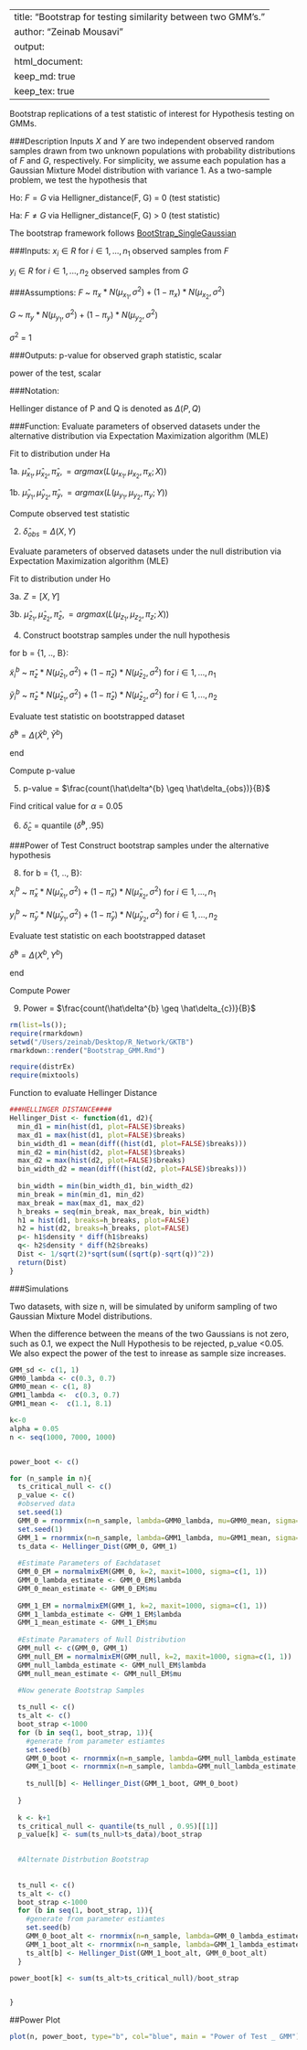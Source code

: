 
---
title: "Bootstrap for testing similarity between two GMM's."
author: "Zeinab Mousavi"
output: 
  html_document:
  keep_md: true
  keep_tex: true
---

Bootstrap replications of a test statistic of interest for Hypothesis testing on GMMs. 

###Description 
Inputs $X$ and $Y$ are two independent observed random samples drawn from two unknown populations with probability distributions of $F$ and $G$, respectively. 
For simplicity, we assume each population has a Gaussian Mixture Model distribution with variance 1. As a two-sample problem, we test the hypothesis that

Ho: $F=G$ via Helligner_distance(F, G) = 0 (test statistic)

Ha: $F \neq G$ via Helligner_distance(F, G) > 0 (test statistic)

The bootstrap framework follows [BootStrap_SingleGaussian](https://docs.neurodata.io/graph-testing/Code/R/Bootstrap_SingleGaussian.html)

###Inputs:
$x_i \in R$ for $i \in {1, ..., n_{1}}$ observed samples from $F$

$y_i \in R$ for $i \in {1, ..., n_{2}}$ observed samples from $G$

###Assumptions:
$F$ ~ $\pi_x * N(\mu_{x_{1}}, \sigma^{2}) + (1-\pi_x)* N(\mu_{x_{2}}, \sigma^{2})$

$G$ ~ $\pi_y * N(\mu_{y_{1}}, \sigma^{2}) + (1-\pi_y)* N(\mu_{y_{2}}, \sigma^{2})$

$\sigma^{2}$ = 1

###Outputs:
p-value for observed graph statistic, scalar

power of the test, scalar 

###Notation:

Hellinger distance of P and Q is denoted as $\Delta(P, Q)$

###Function:
Evaluate parameters of observed datasets under the alternative distribution via Expectation Maximization algorithm (MLE)

Fit to distribution under Ha

1a. $\hat{\mu}_{x_{1}}, \hat{\mu}_{x_{2}},\hat{\pi}_{x},  = argmax (L({\mu}_{x_{1}}, {\mu}_{x_{2}},{\pi}_{x};X))$  

1b. $\hat{\mu}_{y_{1}}, \hat{\mu}_{y_{2}},\hat{\pi}_{y},  = argmax (L({\mu}_{y_{1}}, {\mu}_{y_{2}},{\pi}_{y};Y))$ 

Compute observed test statistic 

2. $\hat\delta_{obs} = \Delta(X, Y)$

Evaluate parameters of observed datasets under the null distribution via Expectation Maximization algorithm (MLE)

Fit to distribution under Ho

3a. $Z = [X, Y]$

3b. $\hat{\mu}_{z_{1}}, \hat{\mu}_{z_{2}},\hat{\pi}_{z},  = argmax (L({\mu}_{z_{1}}, {\mu}_{z_{2}},{\pi}_{z};X))$  

4. Construct bootstrap samples under the null hypothesis

for b = {1, .., B}:

  $\tilde{x}^{b}_{i}$ ~ $\hat\pi_z * N(\hat\mu_{z_{1}}, \sigma^{2}) + (1-\hat\pi_z)* N(\hat\mu_{z_{2}}, \sigma^{2})$ for $i \in {1, ..., n_{1}}$

  $\tilde{y}^{b}_{i}$ ~ $\hat\pi_z * N(\hat\mu_{z_{1}}, \sigma^{2}) + (1-\hat\pi_z)* N(\hat\mu_{z_{2}}, \sigma^{2})$ for $i \in {1, ..., n_{2}}$

  Evaluate test statistic on bootstrapped dataset

  $\hat\delta^{b} = \Delta(\tilde{X}^{b}, \tilde{Y}^{b})$

end 

Compute p-value

5. p-value = $\frac{count(\hat\delta^{b} \geq \hat\delta_{obs})}{B}$

Find critical value for $\alpha$ = 0.05

6. $\hat\delta_{c}$ = quantile $( \hat\delta^{b}, .95)$

###Power of Test
Construct bootstrap samples under the alternative hypothesis

8. for b = {1, .., B}:

  ${x}^{b}_{i}$ ~ $\hat\pi_x * N(\hat\mu_{x_{1}}, \sigma^{2}) + (1-\hat\pi_x)* N(\hat\mu_{x_{2}}, \sigma^{2})$ for $i \in {1, ..., n_{1}}$

  ${y}^{b}_{i}$ ~ $\hat\pi_y * N(\hat\mu_{y_{1}}, \sigma^{2}) + (1-\hat\pi_y)* N(\hat\mu_{y_{2}}, \sigma^{2})$ for $i \in {1, ..., n_{2}}$

  Evaluate test statistic on each bootstrapped dataset

  $\hat\delta^{b} = \Delta({X}^{b}, {Y}^{b})$

end 

Compute Power

9. Power = $\frac{count(\hat\delta^{b} \geq \hat\delta_{c})}{B}$



  
```r
rm(list=ls()); 
require(rmarkdown)
setwd("/Users/zeinab/Desktop/R_Network/GKTB")
rmarkdown::render("Bootstrap_GMM.Rmd") 
```


```r
require(distrEx)
require(mixtools)
```

Function to evaluate Hellinger Distance 
``` r
###HELLINGER DISTANCE####
Hellinger_Dist <- function(d1, d2){
  min_d1 = min(hist(d1, plot=FALSE)$breaks)
  max_d1 = max(hist(d1, plot=FALSE)$breaks)
  bin_width_d1 = mean(diff((hist(d1, plot=FALSE)$breaks)))
  min_d2 = min(hist(d2, plot=FALSE)$breaks)
  max_d2 = max(hist(d2, plot=FALSE)$breaks)
  bin_width_d2 = mean(diff((hist(d2, plot=FALSE)$breaks)))
  
  bin_width = min(bin_width_d1, bin_width_d2)
  min_break = min(min_d1, min_d2)
  max_break = max(max_d1, max_d2)
  h_breaks = seq(min_break, max_break, bin_width)
  h1 = hist(d1, breaks=h_breaks, plot=FALSE)
  h2 = hist(d2, breaks=h_breaks, plot=FALSE)
  p<- h1$density * diff(h1$breaks)
  q<- h2$density * diff(h2$breaks)
  Dist <- 1/sqrt(2)*sqrt(sum((sqrt(p)-sqrt(q))^2))
  return(Dist)
}
```
###Simulations

Two datasets, with size n, will be simulated by uniform sampling of two Gaussian Mixture Model distributions.


When the difference between the means of the two Gaussians is not zero, such as 0.1, we expect the Null Hypothesis to be rejected, p_value <0.05. We also expect the power of the test to inrease as sample size increases.


```r
GMM_sd <- c(1, 1)
GMM0_lambda <- c(0.3, 0.7)
GMM0_mean <- c(1, 8)
GMM1_lambda <-  c(0.3, 0.7)
GMM1_mean <-  c(1.1, 8.1)

k<-0 
alpha = 0.05
n <- seq(1000, 7000, 1000)


power_boot <- c()

for (n_sample in n){
  ts_critical_null <- c()
  p_value <- c()
  #observed data
  set.seed(1)
  GMM_0 = rnormmix(n=n_sample, lambda=GMM0_lambda, mu=GMM0_mean, sigma=GMM_sd)
  set.seed(1)
  GMM_1 = rnormmix(n=n_sample, lambda=GMM1_lambda, mu=GMM1_mean, sigma=GMM_sd)
  ts_data <- Hellinger_Dist(GMM_0, GMM_1)
  
  #Estimate Parameters of Eachdataset 
  GMM_0_EM = normalmixEM(GMM_0, k=2, maxit=1000, sigma=c(1, 1)) 
  GMM_0_lambda_estimate <- GMM_0_EM$lambda
  GMM_0_mean_estimate <- GMM_0_EM$mu
  
  GMM_1_EM = normalmixEM(GMM_1, k=2, maxit=1000, sigma=c(1, 1)) 
  GMM_1_lambda_estimate <- GMM_1_EM$lambda
  GMM_1_mean_estimate <- GMM_1_EM$mu
  
  #Estimate Paramaters of Null Distribution 
  GMM_null <- c(GMM_0, GMM_1)
  GMM_null_EM = normalmixEM(GMM_null, k=2, maxit=1000, sigma=c(1, 1)) 
  GMM_null_lambda_estimate <- GMM_null_EM$lambda
  GMM_null_mean_estimate <- GMM_null_EM$mu
  
  #Now generate Bootstrap Samples

  ts_null <- c()
  ts_alt <- c()
  boot_strap <-1000
  for (b in seq(1, boot_strap, 1)){
    #generate from parameter estiamtes 
    set.seed(b)
    GMM_0_boot <- rnormmix(n=n_sample, lambda=GMM_null_lambda_estimate, mu=GMM_null_mean_estimate, sigma=GMM_sd)
    GMM_1_boot <- rnormmix(n=n_sample, lambda=GMM_null_lambda_estimate, mu=GMM_null_mean_estimate, sigma=GMM_sd)
    
    ts_null[b] <- Hellinger_Dist(GMM_1_boot, GMM_0_boot)
  
  }
  
  k <- k+1
  ts_critical_null <- quantile(ts_null , 0.95)[[1]]
  p_value[k] <- sum(ts_null>ts_data)/boot_strap

  
  #Alternate Distrbution Bootstrap
  
  
  ts_null <- c()
  ts_alt <- c()
  boot_strap <-1000
  for (b in seq(1, boot_strap, 1)){
    #generate from parameter estiamtes 
    set.seed(b)
    GMM_0_boot_alt <- rnormmix(n=n_sample, lambda=GMM_0_lambda_estimate, mu=GMM_0_mean_estimate, sigma=GMM_sd)
    GMM_1_boot_alt <- rnormmix(n=n_sample, lambda=GMM_1_lambda_estimate, mu=GMM_1_mean_estimate, sigma=GMM_sd)
    ts_alt[b] <- Hellinger_Dist(GMM_1_boot_alt, GMM_0_boot_alt)
  }

power_boot[k] <- sum(ts_alt>ts_critical_null)/boot_strap 


}
```
##Power Plot
```r
plot(n, power_boot, type="b", col="blue", main = "Power of Test _ GMM")
```